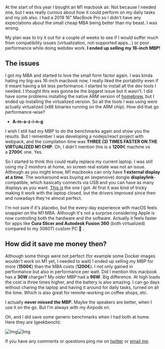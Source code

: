 At the start of this year I bought an M1 macbook air. Not because I needed one, but I was really curious about how it could perform on my daily tasks and my job also. I had a 2019 16" MacBook Pro so I didn't have any expectations about the small cheap MBA being better than my beast. I was wrong.

My plan was to try it out for a couple of weeks to see if I would suffer much from compatibility issues (virtualization, not-supported apps...) or poor performance while doing webdev work. **I ended up selling my 16-inch MBP!**

## The issues

I got my MBA and started to love the small form factor again. I was kinda hating my big-ass 16-inch macbook now, I really liked the portability even if it meant having a bit less performance. I started to install all the dev tools I needed. I thought this was gonna be the biggest issue but it wasn't. I did have some problems installing the native ARM version of [homebrew](http://brew.sh/), but I ended up installing the virtualized version. So all the tools I was using were actually virtualized (x86 binaries running on the ARM chip). How did that go performance-wise?

* **A-m-a-z-i-n-g**

I wish I still had my MBP to do the benchmarks again and show you the results. But I remember I was developing a nodejs/react project with webpack, and the compilation time was **THREE (3) TIMES FASTER ON THE VIRTUALIZED M1 CHIP**. Oh, I didn't mention this is a **1200**€ machine vs a **2700**€ one. Yes.

So I started to think this could really replace my current laptop. I was still using my 2 monitors at home, so screen real estate was not an issue. Although as you might know, M1 macbooks can only have **1 external display at a time**. The workaround was buying an (expensive) dongle **displaylink**-compatible, which basically connects via USB and you can have as many displays as you want. [This is](https://www.amazon.es/Kensington-K33972EU-Replicador-puertos-conector/dp/B009JZHEVU/ref=sr_1_13?__mk_es_ES=%C3%85M%C3%85%C5%BD%C3%95%C3%91&dchild=1&keywords=displaylink+plugable&qid=1625490304&sr=8-13) the one I got. At first it was kind of tricky making it work with the laptop closed, but the drivers improved since then and nowadays they're almost perfect.

I'm not sure if it's placebo, but the every-day experience with macOS feels snappier on the M1 MBA. Although it's not a surprise considering Apple is now controlling both the hardware and the software. Actually it feels faster for apps like **Cura Slicer and Autodesk Fusion 360** (both virtualized) compared to my 3060TI custom PC 👀 .

## How did it save me money then?

Although some things were not perfect (for example some Docker images wouldn't work on M1 yet, I needed to wait) I ended up selling my MBP for more (**1500€**) than the MBA costs (**1200€**). I not only gained in performance but also in performance per watt. Did I mention this macbook has a **30W** charger? My *older* MBP had a **96W**. Big difference. At high loads the cost is three times higher, and the battery is also amazing. I can go days without charing the laptop and having it around for daily tasks, turned on all the time. Which is also great for remote-working on coffee shops, etc.

I actually **never missed the MBP.** Maybe the speakers are better, when I use it on the go. But I'm always with my Airpods on.

Oh, and I did save some generic benchmarks when I had both at home. Here they are (geekbench):

![Img](https://ik.imagekit.io/pablopunk/posts/captura_de_pantalla_2021-01-24_a_las_19-11-12.png)![Img](https://ik.imagekit.io/pablopunk/posts/captura_de_pantalla_2021-01-24_a_las_19-11-12.png)

If you have any comments or questions ping me on [twitter](https://twitter.com/pablopunk) or [email me](mailto:pablo@pablopunk.com).
